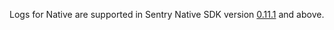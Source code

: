 Logs for Native are supported in Sentry Native SDK version [0.11.1](https://github.com/getsentry/sentry-native/releases/tag/0.11.1) and above.
